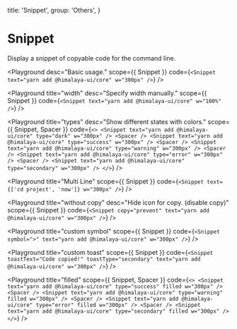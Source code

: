 
  title: 'Snippet',
  group: 'Others',
}

# Snippet

Display a snippet of copyable code for the command line.

<Playground
  desc="Basic usage."
  scope={{ Snippet }}
  code={`
<Snippet text="yarn add @himalaya-ui/core" w="300px" />
`}
/>

<Playground
  title="width"
  desc="Specify width manually."
  scope={{ Snippet }}
  code={`
<Snippet text="yarn add @himalaya-ui/core" w="100%" />
`}
/>

<Playground
  title="types"
  desc="Show different states with colors."
  scope={{ Snippet, Spacer }}
  code={`
<>
  <Snippet text="yarn add @himalaya-ui/core" type="dark" w="300px" />
  <Spacer />
  <Snippet text="yarn add @himalaya-ui/core" type="success" w="300px" />
  <Spacer />
  <Snippet text="yarn add @himalaya-ui/core" type="warning" w="300px" />
  <Spacer />
  <Snippet text="yarn add @himalaya-ui/core" type="error" w="300px" />
  <Spacer />
  <Snippet text="yarn add @himalaya-ui/core" type="secondary" w="300px" />
</>
`}
/>

<Playground
  title="Multi Line"
  scope={{ Snippet }}
  code={`
<Snippet text={['cd project', 'now']} w="300px" />
`}
/>

<Playground
  title="without copy"
  desc="Hide icon for copy. (disable copy)"
  scope={{ Snippet }}
  code={`
<Snippet copy="prevent" text="yarn add @himalaya-ui/core" w="300px" />
`}
/>

<Playground
  title="custom symbol"
  scope={{ Snippet }}
  code={`
<Snippet symbol=">" text="yarn add @himalaya-ui/core" w="300px" />
`}
/>

<Playground
  title="custom toast"
  scope={{ Snippet }}
  code={`
<Snippet toastText="Code copied!" toastType="secondary" text="yarn add @himalaya-ui/core" w="300px" />
`}
/>

<Playground
  title="filled"
  scope={{ Snippet, Spacer }}
  code={`
<>
  <Snippet text="yarn add @himalaya-ui/core" type="success" filled w="300px" />
  <Spacer />
  <Snippet text="yarn add @himalaya-ui/core" type="warning" filled w="300px" />
  <Spacer />
  <Snippet text="yarn add @himalaya-ui/core" type="error" filled w="300px" />
  <Spacer />
  <Snippet text="yarn add @himalaya-ui/core" type="secondary" filled w="300px" />
</>
`}
/>

<Attributes component="Snippet" edit="/app/components/snippet.mdx"></Attributes>
